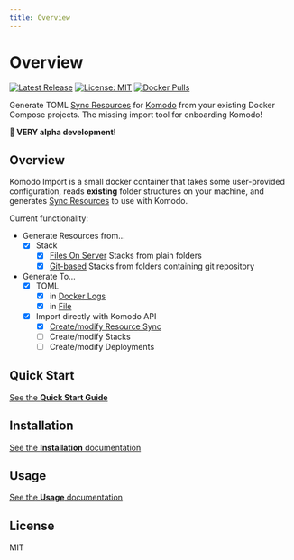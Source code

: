 ```yaml
---
title: Overview
---
```


# Overview

[![Latest Release](https://img.shields.io/github/v/release/foxxmd/komodo-import)](https://github.com/FoxxMD/komodo-import/releases)
[![License: MIT](https://img.shields.io/badge/License-MIT-yellow.svg)](https://opensource.org/licenses/MIT)
[![Docker Pulls](https://img.shields.io/docker/pulls/foxxmd/komodo-import)](https://hub.docker.com/r/foxxmd/komodo-import)

Generate TOML [Sync Resources](https://komo.do/docs/sync-resources) for [Komodo](https://komo.do) from your existing Docker Compose projects. The missing import tool for onboarding Komodo!

**🚧 VERY alpha development!**

## Overview

Komodo Import is a small docker container that takes some user-provided configuration, reads **existing** folder structures on your machine, and generates [Sync Resources](https://komo.do/docs/sync-resources) to use with Komodo.

Current functionality:

* Generate Resources from...
  * [x] Stack
     * [x] [Files On Server](./docs/usage/overview#files-on-server) Stacks from plain folders  
     * [x] [Git-based](./docs/usage/overview#git-repo) Stacks from folders containing git repository
* Generate To...
  * [x] TOML
    * [x] in [Docker Logs](./docs/usage/overview#console)
    * [x] in [File](./docs/usage/overview#file)
  * [x] Import directly with Komodo API
    * [x] [Create/modify Resource Sync](./docs/usage/overview#api-sync)
    * [ ] Create/modify Stacks
    * [ ] Create/modify Deployments

## Quick Start

[See the **Quick Start Guide**](./docs/quickstart)

## Installation

[See the **Installation** documentation](./docs/installation)

## Usage

[See the **Usage** documentation](./docs/usage/overview)

## License

MIT
